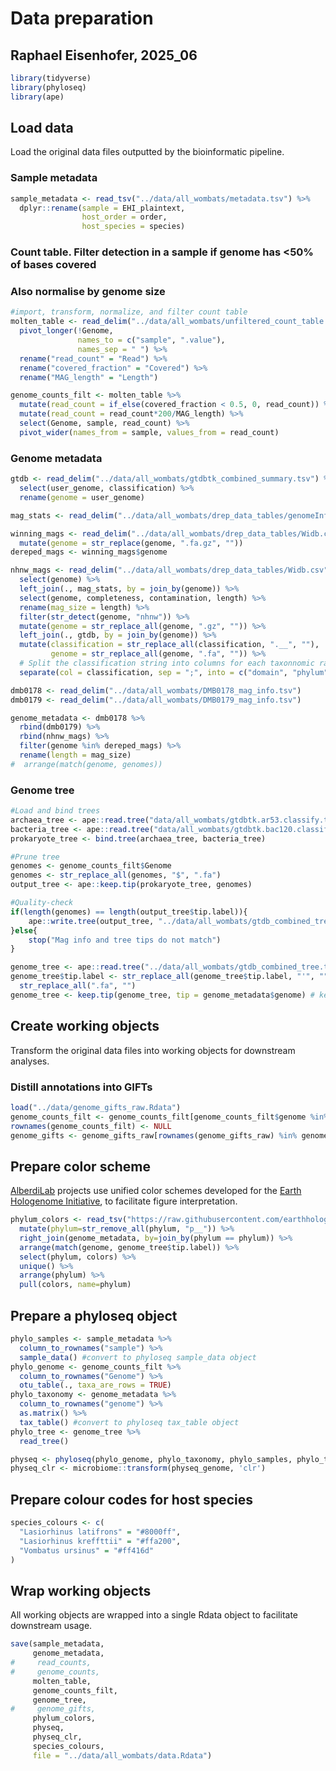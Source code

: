 # Data preparation
## Raphael Eisenhofer, 2025_06


```r
library(tidyverse)
library(phyloseq)
library(ape)
```


## Load data

Load the original data files outputted by the bioinformatic pipeline.

### Sample metadata

```r
sample_metadata <- read_tsv("../data/all_wombats/metadata.tsv") %>%
  dplyr::rename(sample = EHI_plaintext,
                host_order = order,
                host_species = species)
```

### Count table. Filter detection in a sample if genome has <50% of bases covered
### Also normalise by genome size

```r
#import, transform, normalize, and filter count table
molten_table <- read_delim("../data/all_wombats/unfiltered_count_table.txt", delim = '\t') %>%
  pivot_longer(!Genome,
               names_to = c("sample", ".value"),
               names_sep = " ") %>%
  rename("read_count" = "Read") %>%
  rename("covered_fraction" = "Covered") %>%
  rename("MAG_length" = "Length")

genome_counts_filt <- molten_table %>%
  mutate(read_count = if_else(covered_fraction < 0.5, 0, read_count)) %>%
  mutate(read_count = read_count*200/MAG_length) %>%
  select(Genome, sample, read_count) %>%
  pivot_wider(names_from = sample, values_from = read_count)

```

### Genome metadata

```r

gtdb <- read_delim("../data/all_wombats/gtdbtk_combined_summary.tsv") %>%
  select(user_genome, classification) %>%
  rename(genome = user_genome)

mag_stats <- read_delim("../data/all_wombats/drep_data_tables/genomeInformation.csv") 

winning_mags <- read_delim("../data/all_wombats/drep_data_tables/Widb.csv") %>%
  mutate(genome = str_replace(genome, ".fa.gz", ""))
dereped_mags <- winning_mags$genome

nhnw_mags <- read_delim("../data/all_wombats/drep_data_tables/Widb.csv") %>%
  select(genome) %>%
  left_join(., mag_stats, by = join_by(genome)) %>%
  select(genome, completeness, contamination, length) %>%
  rename(mag_size = length) %>%
  filter(str_detect(genome, "nhnw")) %>%
  mutate(genome = str_replace_all(genome, ".gz", "")) %>%
  left_join(., gtdb, by = join_by(genome)) %>%
  mutate(classification = str_replace_all(classification, ".__", ""),
         genome = str_replace_all(genome, ".fa", "")) %>%
  # Split the classification string into columns for each taxonnomic rank
  separate(col = classification, sep = ";", into = c("domain", "phylum", "class", "order", "family", "genus", "species"))

dmb0178 <- read_delim("../data/all_wombats/DMB0178_mag_info.tsv")
dmb0179 <- read_delim("../data/all_wombats/DMB0179_mag_info.tsv")

genome_metadata <- dmb0178 %>%
  rbind(dmb0179) %>%
  rbind(nhnw_mags) %>%
  filter(genome %in% dereped_mags) %>%
  rename(length = mag_size)
#  arrange(match(genome, genomes))
```

### Genome tree

```r
#Load and bind trees
archaea_tree <- ape::read.tree("data/all_wombats/gtdbtk.ar53.classify.tree")
bacteria_tree <- ape::read.tree("data/all_wombats/gtdbtk.bac120.classify.tree")
prokaryote_tree <- bind.tree(archaea_tree, bacteria_tree)

#Prune tree
genomes <- genome_counts_filt$Genome
genomes <- str_replace_all(genomes, "$", ".fa")
output_tree <- ape::keep.tip(prokaryote_tree, genomes)

#Quality-check
if(length(genomes) == length(output_tree$tip.label)){
	ape::write.tree(output_tree, "../data/all_wombats/gtdb_combined_tree.tree")
}else{
	stop("Mag info and tree tips do not match")
}

genome_tree <- ape::read.tree("../data/all_wombats/gtdb_combined_tree.tree")
genome_tree$tip.label <- str_replace_all(genome_tree$tip.label, "'", "") %>%
  str_replace_all(".fa", "")
genome_tree <- keep.tip(genome_tree, tip = genome_metadata$genome) # keep only MAG tips

```

## Create working objects

Transform the original data files into working objects for downstream analyses.

### Distill annotations into GIFTs 

```r
load("../data/genome_gifts_raw.Rdata")
genome_counts_filt <- genome_counts_filt[genome_counts_filt$genome %in% rownames(genome_gifts_raw),] 
rownames(genome_counts_filt) <- NULL
genome_gifts <- genome_gifts_raw[rownames(genome_gifts_raw) %in% genome_counts_filt$genome,] 
```

## Prepare color scheme

[AlberdiLab](www.alberdilab.dk) projects use unified color schemes developed for the [Earth Hologenome Initiative](www.earthhologenome.org), to facilitate figure interpretation.

```r
phylum_colors <- read_tsv("https://raw.githubusercontent.com/earthhologenome/EHI_taxonomy_colour/main/ehi_phylum_colors.tsv") %>%
  mutate(phylum=str_remove_all(phylum, "p__")) %>%
  right_join(genome_metadata, by=join_by(phylum == phylum)) %>%
  arrange(match(genome, genome_tree$tip.label)) %>%
  select(phylum, colors) %>% 
  unique() %>%
  arrange(phylum) %>%
  pull(colors, name=phylum)
```

## Prepare a phyloseq object

```r
phylo_samples <- sample_metadata %>% 
  column_to_rownames("sample") %>% 
  sample_data() #convert to phyloseq sample_data object
phylo_genome <- genome_counts_filt %>% 
  column_to_rownames("Genome") %>% 
  otu_table(., taxa_are_rows = TRUE)
phylo_taxonomy <- genome_metadata %>%
  column_to_rownames("genome") %>% 
  as.matrix() %>% 
  tax_table() #convert to phyloseq tax_table object
phylo_tree <- genome_tree %>%
  read_tree()

physeq <- phyloseq(phylo_genome, phylo_taxonomy, phylo_samples, phylo_tree)
physeq_clr <- microbiome::transform(physeq_genome, 'clr')

```

## Prepare colour codes for host species

```r

species_colours <- c(
  "Lasiorhinus latifrons" = "#8000ff",
  "Lasiorhinus kreffttii" = "#ffa200",
  "Vombatus ursinus" = "#ff416d"
)

```

## Wrap working objects

All working objects are wrapped into a single Rdata object to facilitate downstream usage.

```r
save(sample_metadata, 
     genome_metadata, 
#     read_counts, 
#     genome_counts, 
     molten_table,
     genome_counts_filt, 
     genome_tree,
#     genome_gifts, 
     phylum_colors,
     physeq,
     physeq_clr,
     species_colours,
     file = "../data/all_wombats/data.Rdata")
```